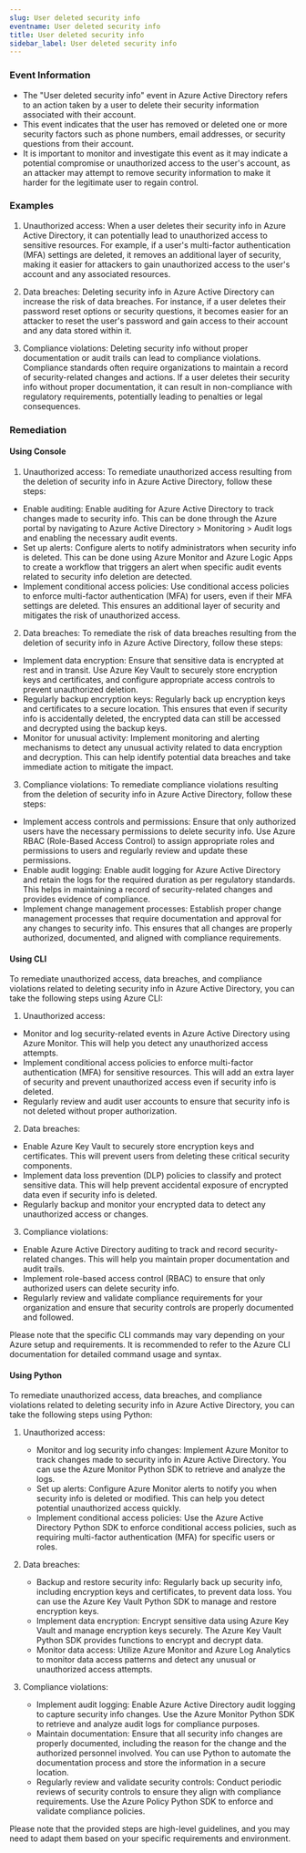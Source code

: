 ```yaml
--- 
slug: User deleted security info
eventname: User deleted security info
title: User deleted security info
sidebar_label: User deleted security info
---
```

                       
### Event Information

- The "User deleted security info" event in Azure Active Directory refers to an action taken by a user to delete their security information associated with their account.
- This event indicates that the user has removed or deleted one or more security factors such as phone numbers, email addresses, or security questions from their account.
- It is important to monitor and investigate this event as it may indicate a potential compromise or unauthorized access to the user's account, as an attacker may attempt to remove security information to make it harder for the legitimate user to regain control.


### Examples

1. Unauthorized access: When a user deletes their security info in Azure Active Directory, it can potentially lead to unauthorized access to sensitive resources. For example, if a user's multi-factor authentication (MFA) settings are deleted, it removes an additional layer of security, making it easier for attackers to gain unauthorized access to the user's account and any associated resources.

2. Data breaches: Deleting security info in Azure Active Directory can increase the risk of data breaches. For instance, if a user deletes their password reset options or security questions, it becomes easier for an attacker to reset the user's password and gain access to their account and any data stored within it.

3. Compliance violations: Deleting security info without proper documentation or audit trails can lead to compliance violations. Compliance standards often require organizations to maintain a record of security-related changes and actions. If a user deletes their security info without proper documentation, it can result in non-compliance with regulatory requirements, potentially leading to penalties or legal consequences.

### Remediation

#### Using Console

1. Unauthorized access: To remediate unauthorized access resulting from the deletion of security info in Azure Active Directory, follow these steps:

- Enable auditing: Enable auditing for Azure Active Directory to track changes made to security info. This can be done through the Azure portal by navigating to Azure Active Directory > Monitoring > Audit logs and enabling the necessary audit events.
- Set up alerts: Configure alerts to notify administrators when security info is deleted. This can be done using Azure Monitor and Azure Logic Apps to create a workflow that triggers an alert when specific audit events related to security info deletion are detected.
- Implement conditional access policies: Use conditional access policies to enforce multi-factor authentication (MFA) for users, even if their MFA settings are deleted. This ensures an additional layer of security and mitigates the risk of unauthorized access.

2. Data breaches: To remediate the risk of data breaches resulting from the deletion of security info in Azure Active Directory, follow these steps:

- Implement data encryption: Ensure that sensitive data is encrypted at rest and in transit. Use Azure Key Vault to securely store encryption keys and certificates, and configure appropriate access controls to prevent unauthorized deletion.
- Regularly backup encryption keys: Regularly back up encryption keys and certificates to a secure location. This ensures that even if security info is accidentally deleted, the encrypted data can still be accessed and decrypted using the backup keys.
- Monitor for unusual activity: Implement monitoring and alerting mechanisms to detect any unusual activity related to data encryption and decryption. This can help identify potential data breaches and take immediate action to mitigate the impact.

3. Compliance violations: To remediate compliance violations resulting from the deletion of security info in Azure Active Directory, follow these steps:

- Implement access controls and permissions: Ensure that only authorized users have the necessary permissions to delete security info. Use Azure RBAC (Role-Based Access Control) to assign appropriate roles and permissions to users and regularly review and update these permissions.
- Enable audit logging: Enable audit logging for Azure Active Directory and retain the logs for the required duration as per regulatory standards. This helps in maintaining a record of security-related changes and provides evidence of compliance.
- Implement change management processes: Establish proper change management processes that require documentation and approval for any changes to security info. This ensures that all changes are properly authorized, documented, and aligned with compliance requirements.

#### Using CLI

To remediate unauthorized access, data breaches, and compliance violations related to deleting security info in Azure Active Directory, you can take the following steps using Azure CLI:

1. Unauthorized access:
- Monitor and log security-related events in Azure Active Directory using Azure Monitor. This will help you detect any unauthorized access attempts.
- Implement conditional access policies to enforce multi-factor authentication (MFA) for sensitive resources. This will add an extra layer of security and prevent unauthorized access even if security info is deleted.
- Regularly review and audit user accounts to ensure that security info is not deleted without proper authorization.

2. Data breaches:
- Enable Azure Key Vault to securely store encryption keys and certificates. This will prevent users from deleting these critical security components.
- Implement data loss prevention (DLP) policies to classify and protect sensitive data. This will help prevent accidental exposure of encrypted data even if security info is deleted.
- Regularly backup and monitor your encrypted data to detect any unauthorized access or changes.

3. Compliance violations:
- Enable Azure Active Directory auditing to track and record security-related changes. This will help you maintain proper documentation and audit trails.
- Implement role-based access control (RBAC) to ensure that only authorized users can delete security info.
- Regularly review and validate compliance requirements for your organization and ensure that security controls are properly documented and followed.

Please note that the specific CLI commands may vary depending on your Azure setup and requirements. It is recommended to refer to the Azure CLI documentation for detailed command usage and syntax.

#### Using Python

To remediate unauthorized access, data breaches, and compliance violations related to deleting security info in Azure Active Directory, you can take the following steps using Python:

1. Unauthorized access:
   - Monitor and log security info changes: Implement Azure Monitor to track changes made to security info in Azure Active Directory. You can use the Azure Monitor Python SDK to retrieve and analyze the logs.
   - Set up alerts: Configure Azure Monitor alerts to notify you when security info is deleted or modified. This can help you detect potential unauthorized access quickly.
   - Implement conditional access policies: Use the Azure Active Directory Python SDK to enforce conditional access policies, such as requiring multi-factor authentication (MFA) for specific users or roles.

2. Data breaches:
   - Backup and restore security info: Regularly back up security info, including encryption keys and certificates, to prevent data loss. You can use the Azure Key Vault Python SDK to manage and restore encryption keys.
   - Implement data encryption: Encrypt sensitive data using Azure Key Vault and manage encryption keys securely. The Azure Key Vault Python SDK provides functions to encrypt and decrypt data.
   - Monitor data access: Utilize Azure Monitor and Azure Log Analytics to monitor data access patterns and detect any unusual or unauthorized access attempts.

3. Compliance violations:
   - Implement audit logging: Enable Azure Active Directory audit logging to capture security info changes. Use the Azure Monitor Python SDK to retrieve and analyze audit logs for compliance purposes.
   - Maintain documentation: Ensure that all security info changes are properly documented, including the reason for the change and the authorized personnel involved. You can use Python to automate the documentation process and store the information in a secure location.
   - Regularly review and validate security controls: Conduct periodic reviews of security controls to ensure they align with compliance requirements. Use the Azure Policy Python SDK to enforce and validate compliance policies.

Please note that the provided steps are high-level guidelines, and you may need to adapt them based on your specific requirements and environment.


 